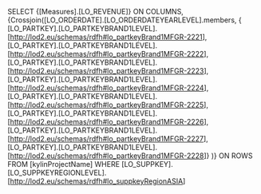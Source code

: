SELECT {[Measures].[LO_REVENUE]} ON COLUMNS,
{Crossjoin([LO_ORDERDATE].[LO_ORDERDATEYEARLEVEL].members, {
  [LO_PARTKEY].[LO_PARTKEYBRAND1LEVEL].[<http://lod2.eu/schemas/rdfh#lo_partkeyBrand1MFGR-2221>],
  [LO_PARTKEY].[LO_PARTKEYBRAND1LEVEL].[<http://lod2.eu/schemas/rdfh#lo_partkeyBrand1MFGR-2222>],
  [LO_PARTKEY].[LO_PARTKEYBRAND1LEVEL].[<http://lod2.eu/schemas/rdfh#lo_partkeyBrand1MFGR-2223>],
  [LO_PARTKEY].[LO_PARTKEYBRAND1LEVEL].[<http://lod2.eu/schemas/rdfh#lo_partkeyBrand1MFGR-2224>],
  [LO_PARTKEY].[LO_PARTKEYBRAND1LEVEL].[<http://lod2.eu/schemas/rdfh#lo_partkeyBrand1MFGR-2225>],
  [LO_PARTKEY].[LO_PARTKEYBRAND1LEVEL].[<http://lod2.eu/schemas/rdfh#lo_partkeyBrand1MFGR-2226>],
  [LO_PARTKEY].[LO_PARTKEYBRAND1LEVEL].[<http://lod2.eu/schemas/rdfh#lo_partkeyBrand1MFGR-2227>],
  [LO_PARTKEY].[LO_PARTKEYBRAND1LEVEL].[<http://lod2.eu/schemas/rdfh#lo_partkeyBrand1MFGR-2228>]}
)} ON ROWS
FROM [kylinProjectName]
WHERE
  [LO_SUPPKEY].[LO_SUPPKEYREGIONLEVEL].[<http://lod2.eu/schemas/rdfh#lo_suppkeyRegionASIA>]
